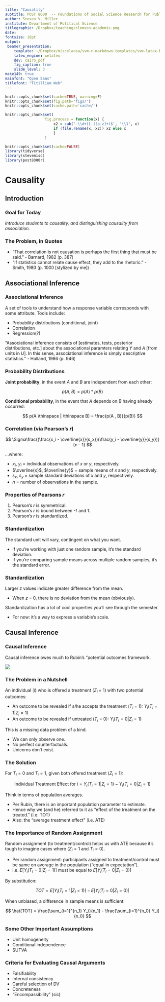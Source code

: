 ```yaml
---
title: "Causality"
subtitle: POST 8000  -- Foundations of Social Science Research for Public Policy
author: Steven V. Miller
institute: Department of Political Science
titlegraphic: /Dropbox/teaching/clemson-academic.png
date: 
fontsize: 10pt
output:
 beamer_presentation:
    template: ~/Dropbox/miscelanea/svm-r-markdown-templates/svm-latex-beamer.tex
    latex_engine: xelatex
    dev: cairo_pdf
    fig_caption: true
    slide_level: 3
make149: true
mainfont: "Open Sans"
titlefont: "Titillium Web"
---
```


```r
knitr::opts_chunk$set(cache=TRUE, warning=F)
knitr::opts_chunk$set(fig.path='figs/')
knitr::opts_chunk$set(cache.path='cache/')

knitr::opts_chunk$set(
                  fig.process = function(x) {
                      x2 = sub('-\\d+([.][a-z]+)$', '\\1', x)
                      if (file.rename(x, x2)) x2 else x
                      }
                  )
```

```r
knitr::opts_chunk$set(cache=FALSE)
library(tidyverse)
library(stevemisc)
library(post8000r)

```

# Causality
## Introduction
### Goal for Today

*Introduce students to causality, and distinguishing causality from association.*


### The Problem, in Quotes

- "That correlation is not causation is perhaps the first thing that must be said." - Barnard, 1982 (p. 387)
- "If statistics cannot relate cause effect, they add to the rhetoric." - Smith, 1980 (p. 1000 [stylized by me])

## Associational Inference
### Associational Inference

A set of tools to understand how a response variable corresponds with some attribute. Tools include:

- Probability distributions (conditional, joint)
- Correlation
- Regression(?)

"Associational inference consists of [estimates, tests, posterior distributions, etc.] about the associational paramters relating *Y* and *A* [from units in *U*]. In this sense, associational inference is simply descriptive statistics." - Holland, 1986 (p. 946)


### Probability Distributions

**Joint probability**, in the event *A* and *B* are independent from each other:

$$
    p(A, B) = p(A)*p(B)
$$


**Conditional probability**, in the event that *A* depends on *B* having already occurred:

$$
    p(A \thinspace | \thinspace B) = \frac{p(A , B)}{p(B)}
$$

### Correlation (via Pearson's *r*)


$$
    \Sigma\frac{(\frac{x_i - \overline{x}}{s_x})(\frac{y_i - \overline{y}}{s_y})}{n - 1}
$$

...where:

- $x_i$, $y_i$ = individual observations of *x* or *y*, respectively.
- $\overline{x}$, $\overline{y}$ = sample means of *x* and *y*, respectively.
- $s_x$, $s_y$ = sample standard deviations of *x* and *y*, respectively.
- *n* = number of observations in the sample.

### Properties of Pearsons *r*

1. Pearson's *r* is symmetrical.
2. Pearson's *r* is bound between -1 and 1.
3. Pearson's *r* is standardized.

### Standardization


\begin{equation}
    z = \frac{\textrm{Deviation from the mean}}{\textrm{Standard unit}}
\end{equation}

The standard unit will vary, contingent on what you want.

- If you're working with just one random sample, it's the standard deviation.
- If you're comparing sample means across multiple random samples, it's the standard error.



### Standardization

Larger *z* values indicate greater difference from the mean.

- When *z* = 0, there is no deviation from the mean (obviously).

Standardization has a lot of cool properties you'll see through the semester.

- For now: it's a way to express a variable's scale.

## Causal Inference
### Causal Inference

Causal inference owes much to Rubin's "potential outcomes framework.

![](red-pill-blue-pill.jpg)

### The Problem in a Nutshell

An individual ($i$) who is offered a treatment ($Z_i$ = 1) with two potential outcomes:

- An outcome to be revealed if s/he accepts the treatment ($T_i$ = 1): $Y_i(T_i = 1 | Z_i = 1)$
- An outcome to be revealed if untreated ($T_i$ = 0): $Y_i(T_i = 0 | Z_i = 1)$

This is a missing data problem of a kind.

- We can only observe one.
- No perfect counterfactuals.
- Unicorns don't exist.

### The Solution

For $T_i = 0$ and $T_i = 1$, given both offered treatment ($Z_i = 1$):

$$
\textrm{Individual Treatment Effect for } i  = Y_i(T_i = 1 | Z_i = 1) - Y_i(T_i = 0 | Z_i = 1)
$$

Think in terms of population averages.

- Per Rubin, there is an important population parameter to estimate.
- Hence why we (and he) referred to it as "effect of the treatment on the treated." (i.e. TOT)
- Also: the "average treatment effect" (i.e. ATE)


### The Importance of Random Assignment

Random assignment (to treatment/control) helps us with ATE because it's tough to imagine cases where ($Z_i = 1$ and $T_i = 0$).

- Per random assignment: participants assigned to treatment/control must be same on average in the population ("equal in expectation").
- i.e. $E[Y_i(T_i = 0 | Z_i = 1)]$ must be equal to $E[Y_i(T_i = 0 | Z_i = 0)]$

By substitution:

$$
TOT = E[Y_i(T_i = 1 | Z_i = 1)] - E[Y_i(T_i = 0 | Z_i = 0)]
$$

When unbiased, a difference in sample means is sufficient:

$$
\hat{TOT} = \frac{\sum_{i=1}^{n_1} Y_i}{n_1} -   \frac{\sum_{i=1}^{n_0} Y_i}{n_0}
$$


### Some Other Important Assumptions

- Unit homogeneity
- Conditional independence
- SUTVA

### Criteria for Evaluating Causal Arguments

- Falsifiability
- Internal consistency
- Careful selection of DV
- Concreteness
- "Encompassibility" (sic)
